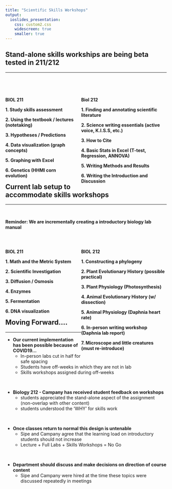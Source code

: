 ```yaml
---
title: "Scientific Skills Workshops"
output: 
  ioslides_presentation:
    css: custom2.css
    widescreen: true
    smaller: true
---
```


## Stand-alone skills workships are being beta tested in 211/212
<hr>
<br/>
<br/>

<div style="float: left; width: 45%;">
**BIOL 211**
<br/>

**1.	Study skills assessment**
<br/>

**2.	Using the textbook / lectures (notetaking)**
<br/>

**3.	Hypotheses / Predictions**
<br/>

**4.	Data visualization (graph concepts)**
<br/>

**5.	Graphing with Excel**
<br/>

**6.	Genetics (HHMI corn evolution)**

</div>

<div style="float: right; width: 53%;">

**Biol 212**
<br/>

**1. Finding and annotating scientific literature**
<br/>

**2. Science writing essentials (active voice, K.I.S.S, etc.)**
<br/>

**3. How to Cite**
<br/>

**4. Basic Stats in Excel (T-test, Regression, ANNOVA)**
<br/>

**5. Writing Methods and Results**
<br/>

**6. Writing the Introduction and Discussion**
</div>

## Current lab setup to accommodate skills workshops
<hr>
<br/>

**Reminder: We are incrementally creating a introductory biology lab manual**

<br/>

<div style="float: left; width: 45%;">
**BIOL 211**
<br/>

**1.	Math and the Metric System**
<br/>

**2.	Scientific Investigation**
<br/>

**3.	Diffusion / Osmosis**
<br/>

**4.	Enzymes**
<br/>

**5.	Fermentation**
<br/>

**6.	DNA visualization**

</div>

<div style="float: right; width: 53%;">

**BIOL 212**
<br/>

**1. Constructing a phylogeny**
<br/>

**2. Plant Evolutionary History (possible practical)**
<br/>

**3. Plant Physiology (Photosynthesis)**
<br/>

**4. Animal Evolutionary History (w/ dissection)**
<br/>

**5. Animal Physiology (Daphnia heart rate)**
<br/>

**6. In-person writing workshop (Daphnia lab report)**
<br/>

**7. Microscope and little creatures (must re-introduce)**
</div>

## Moving Forward....
<hr>

* **Our current implementation has been possible because of COVID19...**
    + In-person labs cut in half for safe spacing
    + Students have off-weeks in which they are not in lab
    + Skills workshops assigned during off-weeks

<br/>

* **Biology 212 - Campany has received student feedback on workshops**
    + students appreciated the stand-alone aspect of the assignment (non-overlap with other content)
    + students understood the 'WHY' for skills work

<br/>

* **Once classes return to normal this design is untenable**
    + Sipe and Campany agree that the learning load on introductory students should not increase
    + Lecture + Full Labs + Skills Workshops = No Go

<br/>

* **Department should discuss and make decisions on direction of course content**
    + Sipe and Campany were hired at the time these topics were discussed repeatedly in meetings



